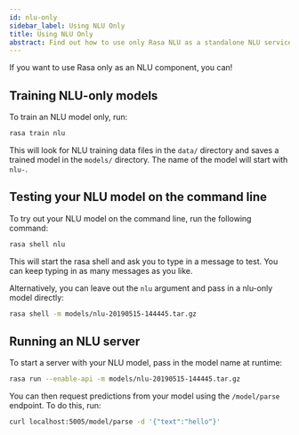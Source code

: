```yaml
---
id: nlu-only
sidebar_label: Using NLU Only
title: Using NLU Only
abstract: Find out how to use only Rasa NLU as a standalone NLU service for your chatbot or virtual assistant.
---
```


If you want to use Rasa only as an NLU component, you can!

## Training NLU-only models

To train an NLU model only, run:

```bash
rasa train nlu
```

This will look for NLU training data files in the ``data/`` directory
and saves a trained model in the ``models/`` directory.
The name of the model will start with ``nlu-``.


## Testing your NLU model on the command line

To try out your NLU model on the command line, run the following command:

```bash
rasa shell nlu
```

This will start the rasa shell and ask you to type in a message to test.
You can keep typing in as many messages as you like.

Alternatively, you can leave out the ``nlu`` argument and pass in a nlu-only model directly:

```bash
rasa shell -m models/nlu-20190515-144445.tar.gz
```

## Running an NLU server

To start a server with your NLU model, pass in the model name at runtime:

```bash
rasa run --enable-api -m models/nlu-20190515-144445.tar.gz
```

You can then request predictions from your model using the ``/model/parse`` endpoint.
To do this, run:

```bash
curl localhost:5005/model/parse -d '{"text":"hello"}'
```
